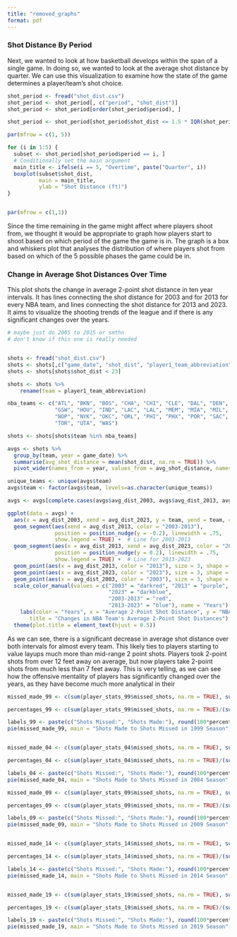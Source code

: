 ---
title: "removed_graphs"
format: pdf
---

### Shot Distance By Period

Next, we wanted to look at how basketball develops within the span of a single game. In doing so, we wanted to look at the average shot distance by quarter. We can use this visualization to examine how the state of the game determines a player/team's shot choice.

```{r, echo=FALSE}
shot_period <- fread("shot_dist.csv")
shot_period <- shot_period[, c("period", "shot_dist")]
shot_period <- shot_period[order(shot_period$period), ]

shot_period <- shot_period[shot_period$shot_dist <= 1.5 * IQR(shot_period$shot_dist), ]

par(mfrow = c(1, 5))

for (i in 1:5) {
  subset <- shot_period[shot_period$period == i, ]
  # Conditionally set the main argument
  main_title <- ifelse(i == 5, "Overtime", paste("Quarter", i))
  boxplot(subset$shot_dist,
          main = main_title,
          ylab = "Shot Distance (ft)")
}


par(mfrow = c(1,1))
```

Since the time remaining in the game might affect where players shoot from, we thought it would be appropriate to graph how players start to shoot based on which period of the game the game is in. The graph is a box and whiskers plot that analyses the distribution of where players shot from based on which of the 5 possible phases the game could be in.



### Change in Average Shot Distances Over Time

This plot shots the change in average 2-point shot distance in ten year intervals. It has lines connecting the shot distance for 2003 and for 2013 for every NBA team, and lines connecting the shot distance for 2013 and 2023. It aims to visualize the shooting trends of the league and if there is any significant changes over the years.

```{r, echo=FALSE}
# maybe just do 2005 to 2015 or smthn
# don't know if this one is really needed


shots <- fread("shot_dist.csv")
shots <- shots[,c("game_date", "shot_dist", "player1_team_abbreviation")]
shots <- shots[shots$shot_dist < 23]

shots <- shots %>%
    rename(team = player1_team_abbreviation)

nba_teams <- c("ATL", "BKN", "BOS", "CHA", "CHI", "CLE", "DAL", "DEN", "DET",
               "GSW", "HOU", "IND", "LAC", "LAL", "MEM", "MIA", "MIL", "MIN",
               "NOP", "NYK", "OKC", "ORL", "PHI", "PHX", "POR", "SAC", "SAS",
               "TOR", "UTA", "WAS")

shots <- shots[shots$team %in% nba_teams]

avgs <- shots %>%
  group_by(team, year = game_date) %>%
  summarise(avg_shot_distance = mean(shot_dist, na.rm = TRUE)) %>%
  pivot_wider(names_from = year, values_from = avg_shot_distance, names_prefix = "avg_dist_")

unique_teams <- unique(avgs$team)
avgs$team <- factor(avgs$team, levels=as.character(unique_teams))

avgs <- avgs[complete.cases(avgs$avg_dist_2003, avgs$avg_dist_2013, avgs$avg_dist_2023), ]

ggplot(data = avgs) +
  aes(x = avg_dist_2003, xend = avg_dist_2023, y = team, yend = team, color = "Time Interval") +
  geom_segment(aes(xend = avg_dist_2013, color = "2003-2013"),
               position = position_nudge(y = -0.2), linewidth = .75,
               show.legend = TRUE) +  # Line for 2003-2013
  geom_segment(aes(x = avg_dist_2013, xend = avg_dist_2023, color = "2013-2023"),
               position = position_nudge(y = 0.2), linewidth = .75,
               show.legend = TRUE) +  # Line for 2013-2023
  geom_point(aes(x = avg_dist_2013, color = "2013"), size = 3, shape = 16) +
  geom_point(aes(x = avg_dist_2023, color = "2023"), size = 3, shape = 16) +
  geom_point(aes(x = avg_dist_2003, color = "2003"), size = 3, shape = 16) +
  scale_color_manual(values = c("2003" = "darkred", "2013" = "purple",
                                "2023" = "darkblue",
                                "2003-2013" = "red",
                                "2013-2023" = "blue"), name = "Years") +
    labs(color = "Years", x = "Average 2-Point Shot Distance", y = "NBA Team",
       title = "Changes in NBA Team's Average 2-Point Shot Distances") +
  theme(plot.title = element_text(hjust = 0.5))
```

As we can see, there is a significant decrease in average shot distance over both intervals for almost every team. This likely ties to players starting to value layups much more than mid-range 2 point shots. Players took 2-point shots from over 12 feet away on average, but now players take 2-point shots from much less than 7 feet away. This is very telling, as we can see how the offensive mentality of players has significantly changed over the years, as they have become much more analytical in their 




```{r, echo=FALSE}
missed_made_99 <- c(sum(player_stats_99$missed_shots, na.rm = TRUE), sum(player_stats_99$FGM, na.rm = TRUE))

percentages_99 <- c(sum(player_stats_99$missed_shots, na.rm = TRUE)/(sum(player_stats_99$missed_shots, na.rm = TRUE)+sum(player_stats_99$FGM, na.rm = TRUE)),sum(player_stats_99$FGM, na.rm = TRUE)/ (sum(player_stats_99$missed_shots, na.rm = TRUE)+sum(player_stats_99$FGM, na.rm = TRUE)))

labels_99 <- paste(c("Shots Missed:", "Shots Made:"), round(100*percentages_99, 3), "%")
pie(missed_made_99, main = "Shots Made to Shots Missed in 1999 Season", col = c('darkorchid1', 'thistle3'), labels = labels_99, radius = 1)


missed_made_04 <- c(sum(player_stats_04$missed_shots, na.rm = TRUE), sum(player_stats_04$FGM, na.rm = TRUE))

percentages_04 <- c(sum(player_stats_04$missed_shots, na.rm = TRUE)/(sum(player_stats_04$missed_shots, na.rm = TRUE)+sum(player_stats_04$FGM, na.rm = TRUE)),sum(player_stats_04$FGM, na.rm = TRUE)/ (sum(player_stats_04$missed_shots, na.rm = TRUE)+sum(player_stats_04$FGM, na.rm = TRUE)))

labels_04 <- paste(c("Shots Missed:", "Shots Made:"), round(100*percentages_04, 3), "%")
pie(missed_made_04, main = "Shots Made to Shots Missed in 2004 Season", col = c('darkorchid1', 'thistle3'), labels = labels_04, radius = 1)

missed_made_09 <- c(sum(player_stats_09$missed_shots, na.rm = TRUE), sum(player_stats_09$FGM, na.rm = TRUE))

percentages_09 <- c(sum(player_stats_09$missed_shots, na.rm = TRUE)/(sum(player_stats_09$missed_shots, na.rm = TRUE)+sum(player_stats_09$FGM, na.rm = TRUE)),sum(player_stats_09$FGM, na.rm = TRUE)/ (sum(player_stats_09$missed_shots, na.rm = TRUE)+sum(player_stats_09$FGM, na.rm = TRUE)))

labels_09 <- paste(c("Shots Missed:", "Shots Made:"), round(100*percentages_09, 3), "%")
pie(missed_made_09, main = "Shots Made to Shots Missed in 2009 Season", col = c('darkorchid1', 'thistle3'), labels = labels_09, radius = 1)


missed_made_14 <- c(sum(player_stats_14$missed_shots, na.rm = TRUE), sum(player_stats_14$FGM, na.rm = TRUE))

percentages_14 <- c(sum(player_stats_14$missed_shots, na.rm = TRUE)/(sum(player_stats_14$missed_shots, na.rm = TRUE)+sum(player_stats_14$FGM, na.rm = TRUE)),sum(player_stats_14$FGM, na.rm = TRUE)/ (sum(player_stats_14$missed_shots, na.rm = TRUE)+sum(player_stats_14$FGM, na.rm = TRUE)))

labels_14 <- paste(c("Shots Missed:", "Shots Made:"), round(100*percentages_14, 3), "%")
pie(missed_made_14, main = "Shots Made to Shots Missed in 2014 Season", col = c('darkorchid1', 'thistle3'), labels = labels_14, radius = 1)


missed_made_19 <- c(sum(player_stats_19$missed_shots, na.rm = TRUE), sum(player_stats_19$FGM, na.rm = TRUE))

percentages_19 <- c(sum(player_stats_19$missed_shots, na.rm = TRUE)/(sum(player_stats_19$missed_shots, na.rm = TRUE)+sum(player_stats_19$FGM, na.rm = TRUE)),sum(player_stats_19$FGM, na.rm = TRUE)/ (sum(player_stats_19$missed_shots, na.rm = TRUE)+sum(player_stats_19$FGM, na.rm = TRUE)))

labels_19 <- paste(c("Shots Missed:", "Shots Made:"), round(100*percentages_19, 3), "%")
pie(missed_made_19, main = "Shots Made to Shots Missed in 2019 Season", col = c('darkorchid1', 'thistle3'), labels = labels_19, radius = 1)

```